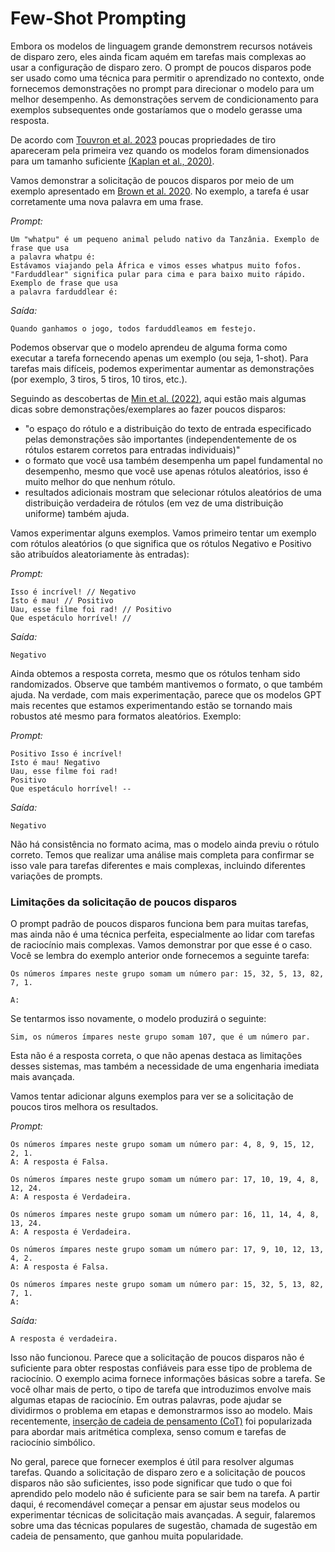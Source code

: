 # Few-Shot Prompting

Embora os modelos de linguagem grande demonstrem recursos notáveis de disparo zero, eles ainda ficam aquém em tarefas mais complexas ao usar a configuração de disparo zero. O prompt de poucos disparos pode ser usado como uma técnica para permitir o aprendizado no contexto, onde fornecemos demonstrações no prompt para direcionar o modelo para um melhor desempenho. As demonstrações servem de condicionamento para exemplos subsequentes onde gostaríamos que o modelo gerasse uma resposta.

De acordo com [Touvron et al. 2023](https://arxiv.org/pdf/2302.13971.pdf) poucas propriedades de tiro apareceram pela primeira vez quando os modelos foram dimensionados para um tamanho suficiente [(Kaplan et al., 2020)](https://arxiv.org/abs/2001.08361).

Vamos demonstrar a solicitação de poucos disparos por meio de um exemplo apresentado em [Brown et al. 2020](https://arxiv.org/abs/2005.14165). No exemplo, a tarefa é usar corretamente uma nova palavra em uma frase.

*Prompt:*
```
Um "whatpu" é um pequeno animal peludo nativo da Tanzânia. Exemplo de frase que usa
a palavra whatpu é:
Estávamos viajando pela África e vimos esses whatpus muito fofos.
"Farduddlear" significa pular para cima e para baixo muito rápido. Exemplo de frase que usa
a palavra farduddlear é:
```

*Saída:*
```
Quando ganhamos o jogo, todos farduddleamos em festejo.
```

Podemos observar que o modelo aprendeu de alguma forma como executar a tarefa fornecendo apenas um exemplo (ou seja, 1-shot). Para tarefas mais difíceis, podemos experimentar aumentar as demonstrações (por exemplo, 3 tiros, 5 tiros, 10 tiros, etc.).

Seguindo as descobertas de [Min et al. (2022)](https://arxiv.org/abs/2202.12837), aqui estão mais algumas dicas sobre demonstrações/exemplares ao fazer poucos disparos:

- "o espaço do rótulo e a distribuição do texto de entrada especificado pelas demonstrações são importantes (independentemente de os rótulos estarem corretos para entradas individuais)"
- o formato que você usa também desempenha um papel fundamental no desempenho, mesmo que você use apenas rótulos aleatórios, isso é muito melhor do que nenhum rótulo.
- resultados adicionais mostram que selecionar rótulos aleatórios de uma distribuição verdadeira de rótulos (em vez de uma distribuição uniforme) também ajuda.

Vamos experimentar alguns exemplos. Vamos primeiro tentar um exemplo com rótulos aleatórios (o que significa que os rótulos Negativo e Positivo são atribuídos aleatoriamente às entradas):

*Prompt:*
```
Isso é incrível! // Negativo
Isto é mau! // Positivo
Uau, esse filme foi rad! // Positivo
Que espetáculo horrível! //
```

*Saída:*
```
Negativo
```

Ainda obtemos a resposta correta, mesmo que os rótulos tenham sido randomizados. Observe que também mantivemos o formato, o que também ajuda. Na verdade, com mais experimentação, parece que os modelos GPT mais recentes que estamos experimentando estão se tornando mais robustos até mesmo para formatos aleatórios. Exemplo:

*Prompt:*
```
Positivo Isso é incrível!
Isto é mau! Negativo
Uau, esse filme foi rad!
Positivo
Que espetáculo horrível! --
```

*Saída:*
```
Negativo
```

Não há consistência no formato acima, mas o modelo ainda previu o rótulo correto. Temos que realizar uma análise mais completa para confirmar se isso vale para tarefas diferentes e mais complexas, incluindo diferentes variações de prompts.

### Limitações da solicitação de poucos disparos

O prompt padrão de poucos disparos funciona bem para muitas tarefas, mas ainda não é uma técnica perfeita, especialmente ao lidar com tarefas de raciocínio mais complexas. Vamos demonstrar por que esse é o caso. Você se lembra do exemplo anterior onde fornecemos a seguinte tarefa:

```
Os números ímpares neste grupo somam um número par: 15, 32, 5, 13, 82, 7, 1.

A:
```

Se tentarmos isso novamente, o modelo produzirá o seguinte:

```
Sim, os números ímpares neste grupo somam 107, que é um número par.
```

Esta não é a resposta correta, o que não apenas destaca as limitações desses sistemas, mas também a necessidade de uma engenharia imediata mais avançada.

Vamos tentar adicionar alguns exemplos para ver se a solicitação de poucos tiros melhora os resultados.

*Prompt:*
```
Os números ímpares neste grupo somam um número par: 4, 8, 9, 15, 12, 2, 1.
A: A resposta é Falsa.

Os números ímpares neste grupo somam um número par: 17, 10, 19, 4, 8, 12, 24.
A: A resposta é Verdadeira.

Os números ímpares neste grupo somam um número par: 16, 11, 14, 4, 8, 13, 24.
A: A resposta é Verdadeira.

Os números ímpares neste grupo somam um número par: 17, 9, 10, 12, 13, 4, 2.
A: A resposta é Falsa.

Os números ímpares neste grupo somam um número par: 15, 32, 5, 13, 82, 7, 1.
A:
```

*Saída:*
```
A resposta é verdadeira.
```

Isso não funcionou. Parece que a solicitação de poucos disparos não é suficiente para obter respostas confiáveis para esse tipo de problema de raciocínio. O exemplo acima fornece informações básicas sobre a tarefa. Se você olhar mais de perto, o tipo de tarefa que introduzimos envolve mais algumas etapas de raciocínio. Em outras palavras, pode ajudar se dividirmos o problema em etapas e demonstrarmos isso ao modelo. Mais recentemente, [inserção de cadeia de pensamento (CoT)](https://arxiv.org/abs/2201.11903) foi popularizada para abordar mais aritmética complexa, senso comum e tarefas de raciocínio simbólico.

No geral, parece que fornecer exemplos é útil para resolver algumas tarefas. Quando a solicitação de disparo zero e a solicitação de poucos disparos não são suficientes, isso pode significar que tudo o que foi aprendido pelo modelo não é suficiente para se sair bem na tarefa. A partir daqui, é recomendável começar a pensar em ajustar seus modelos ou experimentar técnicas de solicitação mais avançadas. A seguir, falaremos sobre uma das técnicas populares de sugestão, chamada de sugestão em cadeia de pensamento, que ganhou muita popularidade.
